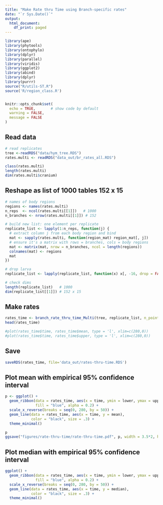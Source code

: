 ```yaml
---
title: "Make Rate thru Time using Branch-specific rates"
date: "`r Sys.Date()`"
output: 
  html_document:
    df_print: paged
---
```



```r

library(ape)
library(phytools)
library(ontophylo)
library(dplyr)
library(parallel)
library(viridis)
library(ggplot2)
library(abind)
library(dplyr)
library(purrr)
source("R/utils-ST.R")
source('R/region_class.R')


knitr::opts_chunk$set(
  echo = TRUE,       # show code by default
  warning = FALSE,
  message = FALSE
)
```



## Read data

```r

# read replicates
tree <-readRDS("data/hym_tree.RDS")
rates.multi <- readRDS("data_out/br_rates_all.RDS")

class(rates.multi)
length(rates.multi)
dim(rates.multi$cranium)

```

## Reshape as list of 1000 tables 152 x 15

```r
# names of body regions
regions <- names(rates.multi)
n_reps  <- ncol(rates.multi[[1]])   # 1000
n_branches <- nrow(rates.multi[[1]]) # 152

# build new list: one element per replicate
replicate_list <- lapply(1:n_reps, function(j) {
  # extract column j from each body region and bind
  mat <- sapply(rates.multi, function(region_mat) region_mat[, j])
  # ensure it's a matrix with rows = branches, cols = body regions
  mat <- matrix(mat, nrow = n_branches, ncol = length(regions))
  colnames(mat) <- regions
  mat
})

# drop larva
replicate_list <- lapply(replicate_list, function(x) x[, -16, drop = FALSE])

# check dims
length(replicate_list)   # 1000
dim(replicate_list[[1]]) # 152 x 15
```

## Make rates

```r
rates_time <- branch_rate_thru_time_Multi(tree, replicate_list, n_points = 1000, time_points = NULL)
head(rates_time)

#plot(rates_time$time, rates_time$mean, type = 'l', xlim=c(280,0))
#plot(rates_time$time, rates_time$upper, type = 'l', xlim=c(280,0))
```

## Save

```r
saveRDS(rates_time, file='data_out/rates-thru-time.RDS')
```



## Plot mean with empirical 95% confidence interval

```r
p <- ggplot() +
  geom_ribbon(data = rates_time, aes(x = time, ymin = lower, ymax = upper),
              fill = "blue", alpha = 0.2) +
  scale_x_reverse(breaks = seq(0, 280, by = 50)) +
  geom_line(data = rates_time, aes(x = time, y = mean),
            color = "black", size = .3) +
  theme_minimal()

p
ggsave("figures/rate-thru-time/rate-thru-time.pdf", p, width = 3.5*2, height = 1.6*2, dpi = 300, units = "in")
```


## Plot median with empirical 95% confidence interval

```r
ggplot() +
  geom_ribbon(data = rates_time, aes(x = time, ymin = lower, ymax = upper),
              fill = "blue", alpha = 0.2) +
  scale_x_reverse(breaks = seq(0, 280, by = 50)) +
  geom_line(data = rates_time, aes(x = time, y = median),
            color = "black", size = .3) +
  theme_minimal()
```
